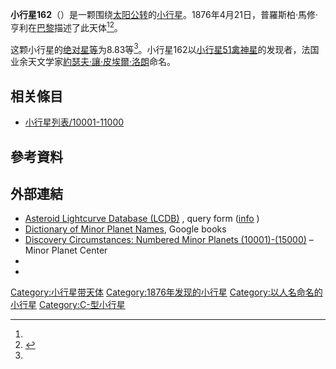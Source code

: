 {{Infobox planet
 | minorplanet     = yes
 | name            = 162 Laurentia
 | background      = #D6D6D6
 | image = 
 | image_size      = 
 | caption         =
 | discovery_ref   =  <ref name="MPC-object" />
 | discoverer      = [[普羅斯柏·馬修·亨利|普羅斯柏·馬修·亨利]]
 | discovery_site  = [[巴黎|巴黎]]
 | discovered      = 1876年4月21日
 | mpc_name        = 162 Laurentia
 | alt_names       = (162) 
   Laurentia
 | pronounced      = 
 | named_after     = <ref name="MPC-object" />
 | mp_category     = [[主帶小行星|主帶小行星]] <ref name="MPC-object" /><ref name="jpldata" />
 | orbit_ref       = <ref name="a">[http://ssd.jpl.nasa.gov/sbdb.cgi?sstr=162 162] {{Wayback|url=http://ssd.jpl.nasa.gov/sbdb.cgi?sstr=162 |date=20140817103529 }}，小行星數據庫瀏覽器（JPL Small-Body Database Browser）－[[美国国家航空航天局|美国国家航空航天局]]喷气推进实验室</ref>
 | epoch           = 2018-03-23.0（[[儒略日|JD]] 2458200.5）
 | uncertainty     = 0
 | observation_arc = 
 | aphelion = {{convert|3.563|AU|km|3|abbr=on|lk=out}}
 | perihelion      = {{convert|2.4773683|AU|km|3|abbr=on}}
 | semimajor       = 3.0200807
 | eccentricity    = 0.1797013
 | period          = 5.25[[儒略年|yr]]
 | mean_anomaly    = 52.69296[[度|°]]
 | mean_motion     = {{Deg2DMS|0.18779150|sup=ms}} / day
 | inclination     = 6.09651
 | asc_node        = 35.53997°
 | arg_peri        = 116.36682
 | mean_diameter   = 
 | rotation        = 
 | albedo          =
 | spectral_type   =
 | abs_magnitude   = 8.83<ref name="jpldata" />
}}
'''小行星162'''（{{lang-en|162 Laurentia}}）是一颗围绕[[太阳|太阳]][[公转|公转]]的[[小行星|小行星]]。1876年4月21日，普羅斯柏·馬修·亨利在[[巴黎|巴黎]]描述了此天体<ref name="a" /><ref>{{cite news|title=小行星列表|url=http://cfa-www.harvard.edu/iau/lists/NumberedMPs.txt|accessdate=2018-10-19|newspaper=哈佛大学|archive-date=2008-05-17|archive-url=https://web.archive.org/web/20080517010638/http://cfa-www.harvard.edu/iau/lists/NumberedMPs.txt|dead-url=no}}</ref>。

这颗小行星的[[绝对星等|绝对星等]]为8.83等<ref name="a" />。小行星162以[[小行星51|小行星51]][[禽神星|禽神星]]的发现者，法国业余天文学家[[約瑟夫·讓·皮埃爾·洛朗|約瑟夫·讓·皮埃爾·洛朗]]命名。

== 相关條目 ==
*[[小行星列表/10001-11000|小行星列表/10001-11000]]

== 參考資料 ==
{{reflist|refs=

<ref name="jpldata">{{cite web
 |type         = 2018-01-26 last obs.
 |title        = JPL Small-Body Database Browser:162 Laurentia-(162)    Laurentia
 |url          = https://ssd.jpl.nasa.gov/sbdb.cgi?sstr=162
 |publisher    = [[Jet_Propulsion_Laboratory|Jet Propulsion Laboratory]]
 |accessdate   = 28 March 2018
 |archive-date = 2012-02-26
 |archive-url  = https://www.webcitation.org/65jZqcl8u?url=https://ssd.jpl.nasa.gov/sbdb.cgi?sstr=162
 |dead-url     = no
}}</ref>

<ref name="MPC-object">{{cite web
  |title      = 162 Laurentia
  |work      = Minor Planet Center
  |url      = https://www.minorplanetcenter.net/db_search/show_object?object_id=162
  |accessdate      = 28 March 2018
  |archive-date      = 2016-03-04
  |archive-url      = https://web.archive.org/web/20160304102848/http://minorplanetcenter.net/db_search/show_object?object_id=162
  |dead-url      = no
  }}</ref>

}}

==  外部連結 ==
* [http://www.minorplanet.info/PHP/lcdbsummaryquery.php Asteroid Lightcurve Database (LCDB)] {{Wayback|url=http://www.minorplanet.info/PHP/lcdbsummaryquery.php |date=20171210173955 }}, query form ([http://www.minorplanet.info/lightcurvedatabase.html info] {{Wayback|url=http://www.minorplanet.info/lightcurvedatabase.html |date=20171216050541 }})
* [https://books.google.com/books?id=aeAg1X7afOoC&pg Dictionary of Minor Planet Names], Google books
* [http://www.minorplanetcenter.net/iau/lists/NumberedMPs010001.html Discovery Circumstances: Numbered Minor Planets (10001)-(15000)] {{Wayback|url=http://www.minorplanetcenter.net/iau/lists/NumberedMPs010001.html |date=20180612162317 }} – Minor Planet Center
* {{AstDys|162}}
* {{JPL small body}}

{{Minor Planet Number|[[小行星161|小行星161]]|[[小行星163|小行星163]]}}
{{小天体}}

[[Category:小行星带天体|Category:小行星带天体]]
[[Category:1876年发现的小行星|Category:1876年发现的小行星]]
[[Category:以人名命名的小行星|Category:以人名命名的小行星]]
[[Category:C-型小行星|Category:C-型小行星]]